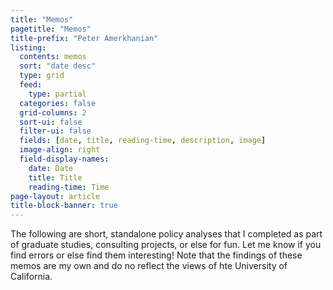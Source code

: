 ```yaml
---
title: "Memos"
pagetitle: "Memos"
title-prefix: "Peter Amerkhanian"
listing:
  contents: memos
  sort: "date desc"
  type: grid
  feed:
    type: partial
  categories: false
  grid-columns: 2
  sort-ui: false
  filter-ui: false
  fields: [date, title, reading-time, description, image]
  image-align: right
  field-display-names:
    date: Date
    title: Title
    reading-time: Time
page-layout: article
title-block-banner: true
---
```

The following are short, standalone policy analyses that I completed as part of graduate studies, consulting projects, or else for fun. Let me know if you find errors or else find them interesting! Note that the findings of these memos are my own and do no reflect the views of hte University of California.
